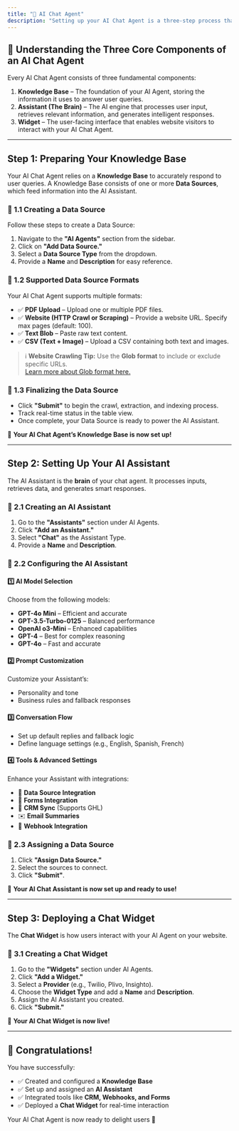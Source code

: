 ```yaml
---
title: "📘 AI Chat Agent"
description: "Setting up your AI Chat Agent is a three-step process that includes building a knowledge base, configuring your assistant, and deploying a user-facing widget. This guide walks you through each step in detail."
---
```


## 🧠 Understanding the Three Core Components of an AI Chat Agent

Every AI Chat Agent consists of three fundamental components:

1. **Knowledge Base** – The foundation of your AI Agent, storing the information it uses to answer user queries.
2. **Assistant (The Brain)** – The AI engine that processes user input, retrieves relevant information, and generates intelligent responses.
3. **Widget** – The user-facing interface that enables website visitors to interact with your AI Chat Agent.

---

## Step 1: Preparing Your Knowledge Base

Your AI Chat Agent relies on a **Knowledge Base** to accurately respond to user queries. A Knowledge Base consists of one or more **Data Sources**, which feed information into the AI Assistant.

### 🔹 1.1 Creating a Data Source

Follow these steps to create a Data Source:

1. Navigate to the **"AI Agents"** section from the sidebar.
2. Click on **"Add Data Source."**
3. Select a **Data Source Type** from the dropdown.
4. Provide a **Name** and **Description** for easy reference.

### 🔹 1.2 Supported Data Source Formats

Your AI Chat Agent supports multiple formats:

- ✅ **PDF Upload** – Upload one or multiple PDF files.
- ✅ **Website (HTTP Crawl or Scraping)** – Provide a website URL. Specify max pages (default: 100).
- ✅ **Text Blob** – Paste raw text content.
- ✅ **CSV (Text \+ Image)** – Upload a CSV containing both text and images.

> ℹ️ **Website Crawling Tip:** Use the **Glob format** to include or exclude specific URLs.\
> [Learn more about Glob format here.](#)

### 🔹 1.3 Finalizing the Data Source

- Click **"Submit"** to begin the crawl, extraction, and indexing process.
- Track real-time status in the table view.
- Once complete, your Data Source is ready to power the AI Assistant.

🎯 **Your AI Chat Agent’s Knowledge Base is now set up\!**

---

## Step 2: Setting Up Your AI Assistant

The AI Assistant is the **brain** of your chat agent. It processes inputs, retrieves data, and generates smart responses.

### 🔹 2.1 Creating an AI Assistant

1. Go to the **"Assistants"** section under AI Agents.
2. Click **"Add an Assistant."**
3. Select **"Chat"** as the Assistant Type.
4. Provide a **Name** and **Description**.

### 🔹 2.2 Configuring the AI Assistant

#### 1️⃣ AI Model Selection

Choose from the following models:

- **GPT-4o Mini** – Efficient and accurate
- **GPT-3.5-Turbo-0125** – Balanced performance
- **OpenAI o3-Mini** – Enhanced capabilities
- **GPT-4** – Best for complex reasoning
- **GPT-4o** – Fast and accurate

#### 2️⃣ Prompt Customization

Customize your Assistant’s:

- Personality and tone
- Business rules and fallback responses

#### 3️⃣ Conversation Flow

- Set up default replies and fallback logic
- Define language settings (e.g., English, Spanish, French)

#### 4️⃣ Tools & Advanced Settings

Enhance your Assistant with integrations:

- 🔗 **Data Source Integration**
- 📝 **Forms Integration**
- 📒 **CRM Sync** (Supports GHL)
- ✉️ **Email Summaries**
- 🔁 **Webhook Integration**

### 🔹 2.3 Assigning a Data Source

1. Click **"Assign Data Source."**
2. Select the sources to connect.
3. Click **"Submit"**.

🎯 **Your AI Chat Assistant is now set up and ready to use\!**

---

## Step 3: Deploying a Chat Widget

The **Chat Widget** is how users interact with your AI Agent on your website.

### 🔹 3.1 Creating a Chat Widget

1. Go to the **"Widgets"** section under AI Agents.
2. Click **"Add a Widget."**
3. Select a **Provider** (e.g., Twilio, Plivo, Insighto).
4. Choose the **Widget Type** and add a **Name** and **Description**.
5. Assign the AI Assistant you created.
6. Click **"Submit."**

🎯 **Your AI Chat Widget is now live\!**

---

## 🎉 Congratulations\!

You have successfully:

- ✅ Created and configured a **Knowledge Base**
- ✅ Set up and assigned an **AI Assistant**
- ✅ Integrated tools like **CRM, Webhooks, and Forms**
- ✅ Deployed a **Chat Widget** for real-time interaction

Your AI Chat Agent is now ready to delight users 🚀